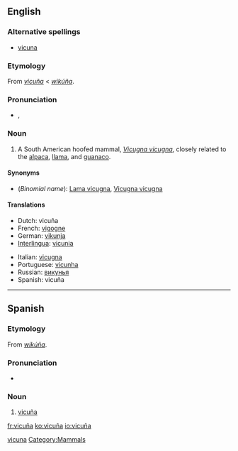 ==English==
{{wikipedia}}

===Alternative spellings===
* [[vicuna]]

===Etymology===
From {{etyl|es}} ''[[#Spanish|vicuña]]'' < {{Quech.}} ''[[wikúña]]''.

===Pronunciation===
* {{IPA|/vɪˈku:njə/}}, {{SAMPA|/vI"kunj@/}}

===Noun===
{{en-noun}}

# A South American hoofed mammal, ''[[Vicugna vicugna]]'', closely related to the [[alpaca]], [[llama]], and [[guanaco]].

====Synonyms====
* (''Binomial name''): [[Lama vicugna]], [[Vicugna vicugna]]

====Translations====
{{trans-top|vicuña}}
* Dutch: vicuña {{m}}
* French: [[vigogne]] {{m}}
* German: [[vikunja]]
* [[Interlingua]]: [[vicunia]]
{{trans-mid}}
* Italian: [[vicugna]]
* Portuguese: [[vicunha]] {{f}}
* Russian: [[викунья]]
* Spanish: vicuña {{f}}
{{trans-bottom}}

[[Category:English words spelled with diacritics|vicuna]]
[[Category:Mammals]]

----

==Spanish==

===Etymology===
From {{Quech.|es}} ''[[wikúña]]''.

===Pronunciation===
* {{IPA|/biˈkunja/|lang=es}}

===Noun===
{{es-noun-f}}

# [[#English|vicuña]]

[[fr:vicuña]]
[[ko:vicuña]]
[[io:vicuña]]